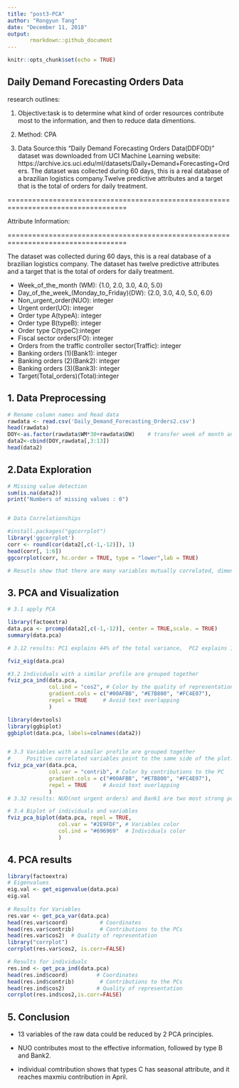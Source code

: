 ```yaml
---
title: "post3-PCA"
author: "Rongyun Tang"
date: "December 11, 2018"
output: 
       rmarkdown::github_document
---
```


```r
knitr::opts_chunk$set(echo = TRUE)
```
## Daily Demand Forecasting Orders Data  

research outlines:

1. Objective:task is to determine what kind of order resources contribute most to the information, and then to reduce data dimentions. 

2. Method: CPA 

3. Data Source:this "Daily Demand Forecasting Orders Data(DDFOD)" dataset was downloaded from  UCI Machine Learning website: https://archive.ics.uci.edu/ml/datasets/Daily+Demand+Forecasting+Orders.
 The dataset was collected during 60 days, this is a real database of a brazilian logistics company.Twelve predictive attributes and a target that is the total of orders for daily treatment.

===================================================================================

Attribute Information: 

===================================================================================

The dataset was collected during 60 days, this is a real database of a brazilian logistics company. The dataset has twelve predictive attributes and a target that is the total of orders for daily treatment. 

- Week_of_the_month (WM): {1.0, 2.0, 3.0, 4.0, 5.0}
- Day_of_the_week_(Monday_to_Friday)(DW): {2.0, 3.0, 4.0, 5.0, 6.0}
- Non_urgent_order(NUO): integer
- Urgent order(UO): integer
- Order type A(typeA): integer
- Order type B(typeB): integer
- Order type C(typeC):integer
- Fiscal sector orders(FO): integer
- Orders from the traffic controller sector(Traffic): integer
- Banking orders (1)(Bank1): integer
- Banking orders (2)(Bank2): integer
- Banking orders (3)(Bank3): integer
- Target(Total_orders)(Total):integer

## 1. Data Preprocessing 

```r
# Rename column names and Read data
rawdata <- read.csv('Daily_Demand_Forecasting_Orders2.csv')
head(rawdata)
DOY<-as.factor(rawdata$WM*30+rawdata$DW)    # transfer week of month and day of week into day of year(DOY)
data2<-cbind(DOY,rawdata[,3:13])
head(data2)

```

## 2.Data Exploration

```r

# Missing value detection 
sum(is.na(data2))
print("Numbers of missing values : 0")


# Data Correlationships

#install.packages("ggcorrplot")
library('ggcorrplot')
corr <- round(cor(data2[,c(-1,-12)]), 1)
head(corr[, 1:6])
ggcorrplot(corr, hc.order = TRUE, type = "lower",lab = TRUE)

# Resutls show that there are many variables mutually correlated, dimension could be reduced with PCA method.
```

## 3. PCA and Visualization

```r
# 3.1 apply PCA

library(factoextra)
data.pca <- prcomp(data2[,c(-1,-12)], center = TRUE,scale. = TRUE)
summary(data.pca)

# 3.12 results: PC1 explains 44% of the total variance,  PC2 explains 16% of the variance , PC3 expalins 15% of the total variance

fviz_eig(data.pca)

#3.2 Individuals with a similar profile are grouped together
fviz_pca_ind(data.pca,  
             col.ind = "cos2", # Color by the quality of representation
             gradient.cols = c("#00AFBB", "#E7B800", "#FC4E07"),
             repel = TRUE     # Avoid text overlapping
             )

library(devtools)
library(ggbiplot)
ggbiplot(data.pca, labels=colnames(data2))


# 3.3 Variables with a similar profile are grouped together
#     Positive correlated variables point to the same side of the plot. Negative correlated variables point to o           opposite sides of the graph.
fviz_pca_var(data.pca,
             col.var = "contrib", # Color by contributions to the PC
             gradient.cols = c("#00AFBB", "#E7B800", "#FC4E07"),
             repel = TRUE     # Avoid text overlapping
             )
# 3.32 results: NUO(not urgent orders) and Bank1 are two most strong positive-correlated variables. Bank3 and FO have opposite correlationship. NUO,Bank1 and typeC are three main contributorS to PAC. 

# 3.4 Biplot of individuals and variables
fviz_pca_biplot(data.pca, repel = TRUE,
                col.var = "#2E9FDF", # Variables color
                col.ind = "#696969"  # Individuals color
                )
```

## 4. PCA results

```r
library(factoextra)
# Eigenvalues
eig.val <- get_eigenvalue(data.pca)
eig.val
  
# Results for Variables
res.var <- get_pca_var(data.pca)
head(res.var$coord)          # Coordinates
head(res.var$contrib)        # Contributions to the PCs
head(res.var$cos2)  # Quality of representation 
library("corrplot")
corrplot(res.var$cos2, is.corr=FALSE)

# Results for individuals
res.ind <- get_pca_ind(data.pca)
head(res.ind$coord)         # Coordinates
head(res.ind$contrib)        # Contributions to the PCs
head(res.ind$cos2)          # Quality of representation 
corrplot(res.ind$cos2,is.corr=FALSE)

```



## 5. Conclusion


- 13 variables of the raw data could be reduced by 2 PCA principles. 

- NUO contributes most to the effective information,  followed by type B and Bank2.

- individual comtribution shows that types C has seasonal attribute, and it reaches maxmiu contribution in April. 



